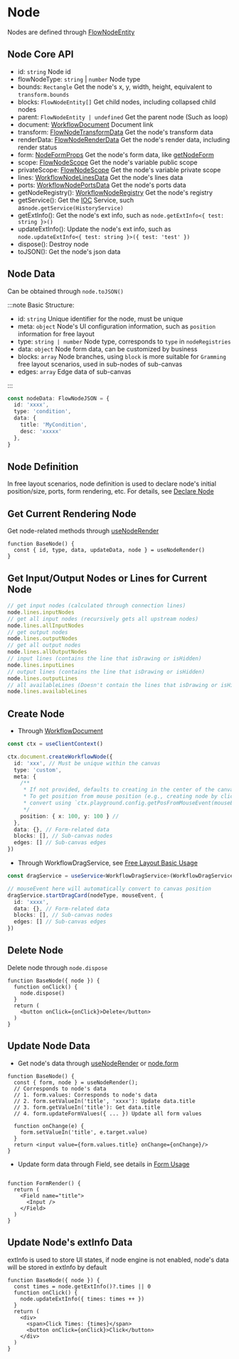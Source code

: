 # Node

Nodes are defined through [FlowNodeEntity](/api/core/flow-node-entity.html)

## Node Core API

- id: `string` Node id
- flowNodeType: `string` | `number` Node type
- bounds: `Rectangle` Get the node's x, y, width, height, equivalent to `transform.bounds`
- blocks: `FlowNodeEntity[]` Get child nodes, including collapsed child nodes
- parent: `FlowNodeEntity | undefined` Get the parent node (Such as loop)
- document: [WorkflowDocument](/api/core/workflow-document.html) Document link
- transform: [FlowNodeTransformData](https://flowgram.ai/auto-docs/document/classes/FlowNodeTransformData.html) Get the node's transform data
- renderData: [FlowNodeRenderData](https://flowgram.ai/auto-docs/document/classes/FlowNodeRenderData.html) Get the node's render data, including render status
- form: [NodeFormProps](https://flowgram.ai/auto-docs/editor/interfaces/NodeFormProps.html) Get the node's form data, like [getNodeForm](/api/utils/get-node-form.html)
- scope: [FlowNodeScope](https://flowgram.ai/auto-docs/editor/interfaces/FlowNodeScope) Get the node's variable public scope
- privateScope: [FlowNodeScope](https://flowgram.ai/auto-docs/editor/interfaces/FlowNodeScope) Get the node's variable private scope
- lines: [WorkflowNodeLinesData](https://flowgram.ai/auto-docs/free-layout-core/classes/WorkflowNodeLinesData.html) Get the node's lines data
- ports: [WorkflowNodePortsData](https://flowgram.ai/auto-docs/free-layout-core/classes/WorkflowNodePortsData.html) Get the node's ports data
- getNodeRegistry(): [WorkflowNodeRegistry](https://flowgram.ai/auto-docs/free-layout-core/interfaces/WorkflowNodeRegistry) Get the node's registry
- getService(): Get the [IOC](/guide/concepts/ioc.html) Service, such as`node.getService(HistoryService)`
- getExtInfo(): Get the node's ext info, such as `node.getExtInfo<{ test: string }>()`
- updateExtInfo(): Update the node's ext info, such as `node.updateExtInfo<{ test: string }>({ test: 'test' })`
- dispose(): Destroy node
- toJSON(): Get the node's json data

## Node Data

Can be obtained through `node.toJSON()`

:::note Basic Structure:

- id: `string` Unique identifier for the node, must be unique
- meta: `object` Node's UI configuration information, such as `position` information for free layout
- type: `string | number` Node type, corresponds to `type` in `nodeRegistries`
- data: `object` Node form data, can be customized by business
- blocks: `array` Node branches, using `block` is more suitable for `Gramming` free layout scenarios, used in sub-nodes of sub-canvas
- edges: `array` Edge data of sub-canvas

:::

```ts pure
const nodeData: FlowNodeJSON = {
  id: 'xxxx',
  type: 'condition',
  data: {
    title: 'MyCondition',
    desc: 'xxxxx'
  },
}
```

## Node Definition

In free layout scenarios, node definition is used to declare node's initial position/size, ports, form rendering, etc. For details, see [Declare Node](/guide/getting-started/create-free-layout-simple.html#4-declare-nodes)

## Get Current Rendering Node

Get node-related methods through [useNodeRender](/api/hooks/use-node-render.html)

```tsx pure
function BaseNode() {
  const { id, type, data, updateData, node } = useNodeRender()
}
```

## Get Input/Output Nodes or Lines for Current Node

```ts pure
// get input nodes (calculated through connection lines)
node.lines.inputNodes
// get all input nodes (recursively gets all upstream nodes)
node.lines.allInputNodes
// get output nodes
node.lines.outputNodes
// get all output nodes
node.lines.allOutputNodes
// input lines (contains the line that isDrawing or isHidden)
node.lines.inputLines
// output lines (contains the line that isDrawing or isHidden)
node.lines.outputLines
// all availableLines (Doesn't contain the lines that isDrawing or isHidden)
node.lines.availableLines
```

## Create Node

- Through [WorkflowDocument](/api/core/workflow-document.html)

```ts pure
const ctx = useClientContext()

ctx.document.createWorkflowNode({
  id: 'xxx', // Must be unique within the canvas
  type: 'custom',
  meta: {
    /**
     * If not provided, defaults to creating in the center of the canvas
     * To get position from mouse position (e.g., creating node by clicking anywhere on canvas),
     * convert using `ctx.playground.config.getPosFromMouseEvent(mouseEvent)`
     */
    position: { x: 100, y: 100 } //
  },
  data: {}, // Form-related data
  blocks: [], // Sub-canvas nodes
  edges: [] // Sub-canvas edges
})

```
- Through WorkflowDragService, see [Free Layout Basic Usage](/examples/free-layout/free-layout-simple.html)

```ts pure
const dragService = useService<WorkflowDragService>(WorkflowDragService);

// mouseEvent here will automatically convert to canvas position
dragService.startDragCard(nodeType, mouseEvent, {
  id: 'xxxx',
  data: {}, // Form-related data
  blocks: [], // Sub-canvas nodes
  edges: [] // Sub-canvas edges
})

```

## Delete Node

Delete node through `node.dispose`

```tsx pure
function BaseNode({ node }) {
  function onClick() {
    node.dispose()
  }
  return (
    <button onClick={onClick}>Delete</button>
  )
}
```

## Update Node Data

- Get node's data through [useNodeRender](/api/hooks/use-node-render.html) or [node.form](https://flowgram.ai/auto-docs/editor/interfaces/NodeFormProps.html)

```tsx pure
function BaseNode() {
  const { form, node } = useNodeRender();
  // Corresponds to node's data
  // 1. form.values: Corresponds to node's data
  // 2. form.setValueIn('title', 'xxxx'): Update data.title
  // 3. form.getValueIn('title'): Get data.title
  // 4. form.updateFormValues({ ... }) Update all form values

  function onChange(e) {
    form.setValueIn('title', e.target.value)
  }
  return <input value={form.values.title} onChange={onChange}/>
}

```
- Update form data through Field, see details in [Form Usage](/guide/advanced/form.html)

```tsx pure

function FormRender() {
  return (
    <Field name="title">
      <Input />
    </Field>
  )
}
```

## Update Node's extInfo Data

extInfo is used to store UI states, if node engine is not enabled, node's data will be stored in extInfo by default

```tsx pure
function BaseNode({ node }) {
  const times = node.getExtInfo()?.times || 0
  function onClick() {
    node.updateExtInfo({ times: times ++ })
  }
  return (
    <div>
      <span>Click Times: {times}</span>
      <button onClick={onClick}>Click</button>
    </div>
  )
}
```

